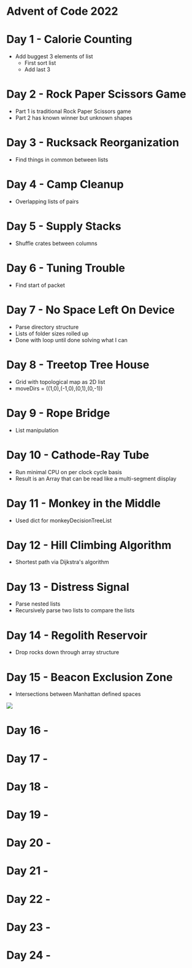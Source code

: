 = Advent of Code 2022 =

= Day 1 - Calorie Counting =

* Add buggest 3 elements of list
** First sort list
** Add last 3

= Day 2 - Rock Paper Scissors Game =

* Part 1 is traditional Rock Paper Scissors game
* Part 2 has known winner but unknown shapes

= Day 3 - Rucksack Reorganization =

* Find things in common between lists

= Day 4 - Camp Cleanup =

* Overlapping lists of pairs

= Day 5 - Supply Stacks =

* Shuffle crates between columns

= Day 6 - Tuning Trouble =

* Find start of packet

= Day 7 - No Space Left On Device =

* Parse directory structure
* Lists of folder sizes rolled up
* Done with loop until done solving what I can

= Day 8 - Treetop Tree House =

* Grid with topological map as 2D list
* moveDirs = ((1,0),(-1,0),(0,1),(0,-1))

= Day 9 - Rope Bridge =

* List manipulation

= Day 10 - Cathode-Ray Tube =

* Run minimal CPU on per clock cycle basis
* Result is an Array that can be read like a multi-segment diisplay

= Day 11 - Monkey in the Middle =

* Used dict for monkeyDecisionTreeList

= Day 12 - Hill Climbing Algorithm =

* Shortest path via Dijkstra's algorithm

= Day 13 - Distress Signal =

* Parse nested lists
* Recursively parse two lists to compare the lists

= Day 14 - Regolith Reservoir =

* Drop rocks down through array structure

= Day 15 - Beacon Exclusion Zone =

* Intersections between Manhattan defined spaces

<img src="https://raw.githubusercontent.com/land-boards/lb-Python-Code/master/AoC/AoC-2022/D15/P1-Fig1%2B2.png"></img>

= Day 16 - =

= Day 17 - =

= Day 18 - =

= Day 19 - =

= Day 20 - =

= Day 21 - =

= Day 22 - =

= Day 23 - =

= Day 24 - =

